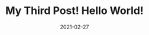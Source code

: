 ---
title: My Third Post! Hello World!
slug: my-third-post
date: 2021-02-27
featureImage: banner.jpg
excerpt: Etiam quis tortor sit amet nisl pulvinar tempus. Vivamus semper pulvinar ex eu rutrum. Quisque maximus velit eu eros finibus, sed sodales diam gravida. Lorem ipsum dolor sit amet, consectetur adipiscing elit.
---